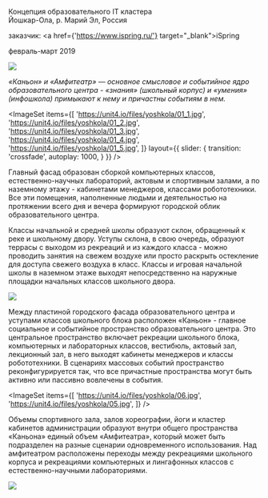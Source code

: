 

<Title>IT ШКОЛА : : ЙОШКАР-ОЛА</Title>


Концепция образовательного IT кластера<br/>
Йошкар-Ола, р. Марий Эл, Россия

заказчик: <a href={'https://www.ispring.ru/'} target="_blank">iSpring</a>

февраль-март 2019
        
<Image src='https://unit4.io/files/yoshkola/08.jpg'/>

_«Каньон» и «Амфитеатр» — основное смысловое и событийное ядро образовательного центра - «знания»
(школьный корпус) и «умения» (инфошкола) примыкают к нему и причастны событиям в нем._

<ImageSet
    items={[
        'https://unit4.io/files/yoshkola/01_1.jpg',
        'https://unit4.io/files/yoshkola/01_2.jpg',
        'https://unit4.io/files/yoshkola/01_3.jpg',
        'https://unit4.io/files/yoshkola/01_4.jpg',
        'https://unit4.io/files/yoshkola/01_5.jpg',
    ]}
    layout={{
        slider: {
            transition: 'crossfade',
            autoplay: 1000,
        }
    }}
/>

Главный фасад образован сборкой компьютерных классов, естественно-научных лабораторий,
актовым и спортивным залами, а по наземному этажу - кабинетами менеджеров, классами робототехники.
Все эти помещения, наполненные людьми и деятельностью на протяжении всего дня и вечера формируют
городской облик образовательного центра.

Классы начальной и средней школы образуют склон, обращенный к реке и школьному двору.
Уступы склона, в свою очередь, образуют террасы с выходом из рекреаций и
из каждого класса - можно проводить занятия на свежем воздухе или просто раскрыть остекление
для доступа свежего воздуха в класс. Классы и игровая начальной школы в наземном этаже выходят
непосредственно на наружные площадки начальных классов школьного двора.

<Image src='https://unit4.io/files/yoshkola/03.jpg'/>

Между пластиной городского фасада образовательного центра и уступами классов школьного блока
расположен «Каньон» - главное социальное и событийное пространство образовательного центра.
Это центральное пространство включает рекреации школьного блока, компьютерных и лабораторных классов,
вестибюль, актовый зал, лекционный зал, в него выходят кабинеты менеджеров и классы робототехники.
В сценариях массовых событий пространство реконфигурируется так,
что все причастные пространства могут быть активно или пассивно вовлечены в события.

<ImageSet
    items={[
        'https://unit4.io/files/yoshkola/06.jpg',
        'https://unit4.io/files/yoshkola/05.jpg',
    ]}
/>

Объемы спортивного зала, залов хореографии, йоги и кластер кабинетов администрации образуют
внутри общего пространства «Каньона» единый объем «Амфитеатра»,
который может быть подразделен на разные сценарии одновременного использования.
Над амфитеатром расположены переходы между рекреациями школьного корпуса и рекреациями компьютерных
и лингафонных классов с естественно-научными лабораториями.

<Image src='https://unit4.io/files/yoshkola/04.jpg'/>